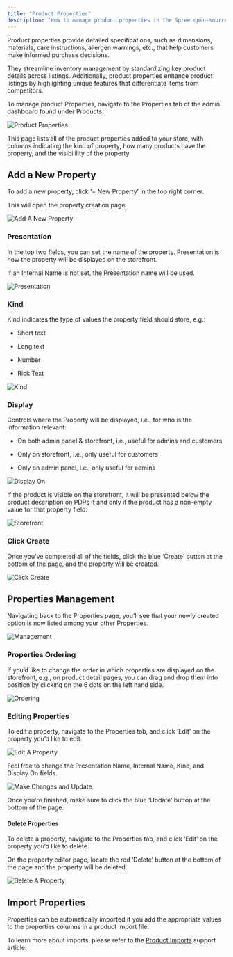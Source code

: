 ```yaml
---
title: "Product Properties"
description: "How to manage product properties in the Spree open-source eCommerce dashboard"
---
```


Product properties provide detailed specifications, such as dimensions, materials, care instructions, allergen warnings, etc., that help customers make informed purchase decisions. 

They streamline inventory management by standardizing key product details across listings. Additionally, product properties enhance product listings by highlighting unique features that differentiate items from competitors.

To manage product Properties, navigate to the Properties tab of the admin dashboard found under Products.

<img alt="Product Properties" classname="block dark:hidden" src="https://vendo-production-res.cloudinary.com/image/upload/v1734626565/docs/Manage%20Products/Product%20Properties/2.6.1_Properties_-_Navigate_To_Tab_cnxdhz.png" />

This page lists all of the product properties added to your store, with columns indicating the kind of property, how many products have the property, and the visibilility of the property.

## Add a New Property

To add a new property, click ‘+ New Property’ in the top right corner.

This will open the property creation page.

<img alt="Add A New Property" classname="block dark:hidden" src="https://vendo-production-res.cloudinary.com/image/upload/v1734626565/docs/Manage%20Products/Product%20Properties/2.6.2_Properties_-_Add_A_New_Property_gnhjyk.png" />

### Presentation

In the top two fields, you can set the name of the property. Presentation is how the property will be displayed on the storefront.

If an Internal Name is not set, the Presentation name will be used.

<img alt="Presentation" classname="block dark:hidden" src="https://vendo-production-res.cloudinary.com/image/upload/v1734626564/docs/Manage%20Products/Product%20Properties/2.6.3_Properties_-_Presentation_jgnmsz.png" />

### Kind

Kind indicates the type of values the property field should store, e.g.:

* Short text

* Long text

* Number

* Rick Text

<img alt="Kind" classname="block dark:hidden" src="https://vendo-production-res.cloudinary.com/image/upload/v1734626565/docs/Manage%20Products/Product%20Properties/2.6.4_Properties_-_Kind_xkahvm.png" />

### Display

Controls where the Property will be displayed, i.e., for who is the information relevant: 

* On both admin panel & storefront, i.e., useful for admins and customers

* Only on storefront, i.e., only useful for customers

* Only on admin panel, i.e., only useful for admins

<img alt="Display On" classname="block dark:hidden" src="https://vendo-production-res.cloudinary.com/image/upload/v1734626565/docs/Manage%20Products/Product%20Properties/2.6.5_Properties_-_Display_On_em37wp.png" />

If the product is visible on the storefront, it will be presented below the product description on PDPs if and only if the product has a non-empty value for that property field:

<img alt="Storefront" classname="block dark:hidden" src="https://vendo-production-res.cloudinary.com/image/upload/v1734626567/docs/Manage%20Products/Product%20Properties/2.6.6_Properties_-_Storefront_mh6yho.png" />

### Click Create

Once you’ve completed all of the fields, click the blue ‘Create’ button at the bottom of the page, and the property will be created.

<img alt="Click Create" classname="block dark:hidden" src="https://vendo-production-res.cloudinary.com/image/upload/v1734626566/docs/Manage%20Products/Product%20Properties/2.6.7_Properties_-_Click_Create_ppz4zn.png" />

## Properties Management

Navigating back to the Properties page, you’ll see that your newly created option is now listed among your other Properties.

<img alt="Management" classname="block dark:hidden" src="https://vendo-production-res.cloudinary.com/image/upload/v1734626565/docs/Manage%20Products/Product%20Properties/2.6.8_Properties_-_Management_dktdhj.png" />

### Properties Ordering

If you’d like to change the order in which properties are displayed on the storefront, e.g., on product detail pages, you can drag and drop them into position by clicking on the 6 dots on the left hand side.

<img alt="Ordering" classname="block dark:hidden" src="https://vendo-production-res.cloudinary.com/image/upload/v1734626573/docs/Manage%20Products/Product%20Properties/2.6.9_Properties_-_Ordering_cb9tpf.png" />

### Editing Properties

To edit a property, navigate to the Properties tab, and click ‘Edit’ on the property you’d like to edit.

<img alt="Edit A Property" classname="block dark:hidden" src="https://vendo-production-res.cloudinary.com/image/upload/v1734626573/docs/Manage%20Products/Product%20Properties/2.6.10_Properties_-_Edit_A_Property_gharxz.png" />

Feel free to change the Presentation Name, Internal Name, Kind, and Display On fields.

<img alt="Make Changes and Update" classname="block dark:hidden" src="https://vendo-production-res.cloudinary.com/image/upload/v1734626573/docs/Manage%20Products/Product%20Properties/2.6.11_Properties_-_Make_Changes_and_Update_dddcou.png" />

Once you’re finished, make sure to click the blue ‘Update’ button at the bottom of the page.

#### Delete Properties

To delete a property, navigate to the Properties tab, and click ‘Edit’ on the property you’d like to delete.

On the property editor page, locate the red ‘Delete’ button at the bottom of the page and the property will be deleted.

<img alt="Delete A Property" classname="block dark:hidden" src="https://vendo-production-res.cloudinary.com/image/upload/v1734626574/docs/Manage%20Products/Product%20Properties/2.6.12_Properties_-_Delete_A_Property_vfengh.png" />

## Import Properties

Properties can be automatically imported if you add the appropriate values to the properties columns in a product import file. 

To learn more about imports, please refer to the [Product Imports](https://spreecommerce.org/docs/user/manage-products/import-products) support article.